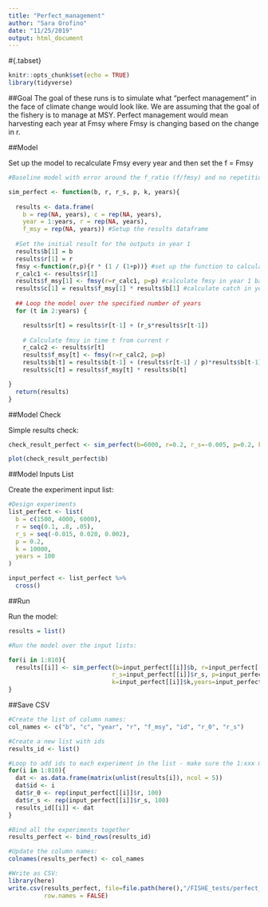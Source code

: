 ```yaml
---
title: "Perfect_management"
author: "Sara Orofino"
date: "11/25/2019"
output: html_document
---
```


#{.tabset}
```r
knitr::opts_chunk$set(echo = TRUE)
library(tidyverse)
```

##Goal
The goal of these runs is to simulate what "perfect management" in the face of climate change would look like. We are assuming that the goal of the fishery is to manage at MSY. Perfect management would mean harvesting each year at Fmsy where Fmsy is changing based on the change in r. 

##Model

Set up the model to recalculate Fmsy every year and then set the f = Fmsy
```r
#Baseline model with error around the f_ratio (f/fmsy) and no repetition of the stock assessment process for the duration of the simulation:

sim_perfect <- function(b, r, r_s, p, k, years){
  
  results <- data.frame(
    b = rep(NA, years), c = rep(NA, years), 
    year = 1:years, r = rep(NA, years), 
    f_msy = rep(NA, years)) #Setup the results dataframe 
  
  #Set the initial result for the outputs in year 1
  results$b[1] = b
  results$r[1] = r
  fmsy <-function(r,p){r * (1 / (1+p))} #set up the function to calculate Fmsy based on growth (r) and shape parameter (p)
  r_calc1 <- results$r[1]
  results$f_msy[1] <- fmsy(r=r_calc1, p=p) #calculate fmsy in year 1 based on historical parameters
  results$c[1] = results$f_msy[1] * results$b[1] #calculate catch in year one based on f_msy
  
  ## Loop the model over the specified number of years
  for (t in 2:years) {

    results$r[t] = results$r[t-1] + (r_s*results$r[t-1]) 
    
    # Calculate fmsy in time t from current r 
    r_calc2 <- results$r[t]
    results$f_msy[t] <- fmsy(r=r_calc2, p=p)
    results$b[t] = results$b[t-1] + (results$r[t-1] / p)*results$b[t-1]*(1 - ((results$b[t-1]/k) ^ p))-results$c[t-1]
    results$c[t] = results$f_msy[t] * results$b[t]

}
  return(results)
}
```

##Model Check

Simple results check:
```r

check_result_perfect <- sim_perfect(b=6000, r=0.2, r_s=-0.005, p=0.2, k=10000, years=100)

plot(check_result_perfect$b)
```

##Model Inputs List

Create the experiment input list:
```r

#Design experiments
list_perfect <- list(
  b = c(1500, 4000, 6000),
  r = seq(0.1, .8, .05),
  r_s = seq(-0.015, 0.020, 0.002), 
  p = 0.2,
  k = 10000,
  years = 100
)

input_perfect <- list_perfect %>%
  cross()


```


##Run

Run the model:
```r

results = list()

#Run the model over the input lists:

for(i in 1:810){
  results[[i]] <- sim_perfect(b=input_perfect[[i]]$b, r=input_perfect[[i]]$r,
                             r_s=input_perfect[[i]]$r_s, p=input_perfect[[i]]$p,
                             k=input_perfect[[i]]$k,years=input_perfect[[i]]$years)
}

```

##Save CSV
```r

#Create the list of column names:
col_names <- c("b", "c", "year", "r", "f_msy", "id", "r_0", "r_s")

#Create a new list with ids
results_id <- list()

#Loop to add ids to each experiment in the list - make sure the 1:xxx matches the number of lists in the results
for(i in 1:810){
  dat <- as.data.frame(matrix(unlist(results[i]), ncol = 5))
  dat$id <- i
  dat$r_0 <- rep(input_perfect[[i]]$r, 100)
  dat$r_s <- rep(input_perfect[[i]]$r_s, 100)
  results_id[[i]] <- dat
}

#Bind all the experiments together
results_perfect <- bind_rows(results_id)

#Update the column names:
colnames(results_perfect) <- col_names

#Write as CSV:
library(here)
write.csv(results_perfect, file=file.path(here(),"/FISHE_tests/perfect_management/csv_results/perfect.csv"),
          row.names = FALSE)

```
